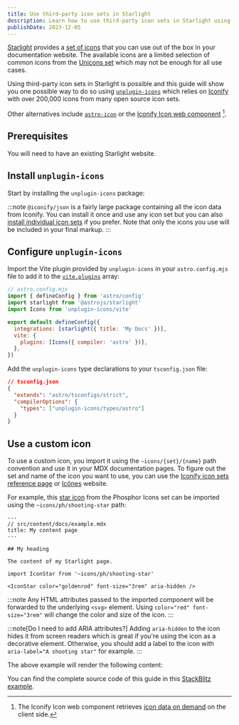 ```yaml
---
title: Use third-party icon sets in Starlight
description: Learn how to use third-party icon sets in Starlight using unplugin-icons.
publishDate: 2023-12-05
---
```


[Starlight](https://starlight.astro.build) provides a [set of icons](https://starlight.astro.build/guides/components/#all-icons) that you can use out of the box in your documentation website.
The available icons are a limited selection of common icons from the [Unicons set](https://github.com/Iconscout/unicons) which may not be enough for all use cases.

Using third-party icon sets in Starlight is possible and this guide will show you one possible way to do so using [`unplugin-icons`](https://github.com/unplugin/unplugin-icons) which relies on [Iconify](https://iconify.design/) with over 200,000 icons from many open source icon sets.

Other alternatives include [`astro-icon`](https://github.com/natemoo-re/astro-icon) or the [Iconify Icon web component](https://iconify.design/docs/iconify-icon/) [^1].

[^1]: The Iconify Icon web component retrieves [icon data on demand](https://iconify.design/docs/iconify-icon/#icon-data-on-demand) on the client side.

## Prerequisites

You will need to have an existing Starlight website.

## Install `unplugin-icons`

Start by installing the `unplugin-icons` package:


<Pkg pkg="unplugin-icons @iconify/json" />

:::note
`@iconify/json` is a fairly large package containing all the icon data from Iconify. You can install it once and use any icon set but you can also [install individual icon sets](https://github.com/unplugin/unplugin-icons#install-by-icon-set) if you prefer.
Note that only the icons you use will be included in your final markup.
:::

## Configure `unplugin-icons`

Import the Vite plugin provided by `unplugin-icons` in your `astro.config.mjs` file to add it to the [`vite.plugins`](https://docs.astro.build/en/reference/configuration-reference/#vite) array:

```js ins={4,8-10}
// astro.config.mjs
import { defineConfig } from 'astro/config'
import starlight from '@astrojs/starlight'
import Icons from 'unplugin-icons/vite'

export default defineConfig({
  integrations: [starlight({ title: 'My Docs' })],
  vite: {
    plugins: [Icons({ compiler: 'astro' })],
  },
})
```

Add the `unplugin-icons` type declarations to your `tsconfig.json` file:

```json ins={4-6}
// tsconfig.json
{
  "extends": "astro/tsconfigs/strict",
  "compilerOptions": {
    "types": ["unplugin-icons/types/astro"]
  }
}
```

## Use a custom icon

To use a custom icon, you import it using the `~icons/{set}/{name}` path convention and use it in your MDX documentation pages.
To figure out the set and name of the icon you want to use, you can use the [Iconify icon sets reference page](https://icon-sets.iconify.design) or [Icônes](https://icones.js.org/) website.

For example, this [star icon](https://icon-sets.iconify.design/ph/shooting-star/) from the Phosphor Icons set can be imported using the `~icons/ph/shooting-star` path:

```mdx
---
// src/content/docs/example.mdx
title: My content page
---

## My heading

The content of my Starlight page.

import IconStar from '~icons/ph/shooting-star'

<IconStar color="goldenrod" font-size="3rem" aria-hidden />
```

:::note
Any HTML attributes passed to the imported component will be forwarded to the underlying `<svg>` element.
Using `color="red" font-size="3rem"` will change the color and size of the icon.
:::

:::note[Do I need to add ARIA attributes?]
Adding `aria-hidden` to the icon hides it from screen readers which is great if you're using the icon as a decorative element.
Otherwise, you should add a label to the icon with `aria-label="A shooting star"` for example.
:::

The above example will render the following content:


<Example />

You can find the complete source code of this guide in this [StackBlitz example](https://stackblitz.com/edit/github-jjuyyz?file=src%2Fcontent%2Fdocs%2Findex.mdx).
